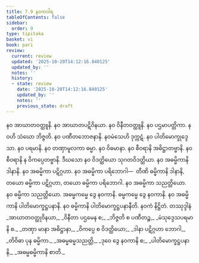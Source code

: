 ```yaml
---
title: 7.9 နဝကဝါရ
tableOfContents: false
sidebar:
  order: 9
type: tipitaka
basket: vi
book: pari
review:
  current: review
  updated: '2025-10-20T14:12:16.840125'
  updated_by: ''
  notes: ''
  history:
  - state: review
    date: '2025-10-20T14:12:16.840125'
    updated_by: ''
    notes: ''
    previous_state: draft
---
```



<DynamicBreadcrumb />


<ReviewStatus review={frontmatter.review} showDetails={true} />

<HypothesisAnnotation frontmatter={frontmatter} />

<Division number="329" book="pari" e="ch" v="5" p="244">

<Paragraph number="1559" book="pari">
နဝ အာဃာတဝတ္ထူနိ. နဝ အာဃာတပဋိဝိနယာ. နဝ ဝိနီတဝတ္ထူနိ. နဝ ပဌမာပတ္တိကာ. နဝဟိ သံဃော ဘိဇ္ဇတိ. နဝ ပဏီတဘောဇနာနိ. နဝမံသေဟိ ဒုက္ကဋံ. နဝ ပါတိမောက္ခုဒ္ဒေသာ. နဝ ပရမာနိ. နဝ တဏှာမူလကာ ဓမ္မာ. နဝ ဝိဓမာနာ. နဝ စီဝရာနိ အဓိဋ္ဌာတဗ္ဗာနိ. နဝ စီဝရာနိ န ဝိကပ္ပေတဗ္ဗာနိ. ဒီဃသော နဝ ဝိဒတ္ထိယော သုဂတဝိဒတ္ထိယာ. နဝ အဓမ္မိကာနိ ဒါနာနိ. နဝ အဓမ္မိကာ ပဋိဂ္ဂဟာ. နဝ အဓမ္မိကာ ပရိဘောဂါ—  တီဏိ ဓမ္မိကာနိ ဒါနာနိ, တယော ဓမ္မိကာ ပဋိဂ္ဂဟာ, တယော ဓမ္မိကာ ပရိဘောဂါ. နဝ အဓမ္မိကာ သညတ္တိယော. နဝ ဓမ္မိကာ သညတ္တိယော. အဓမ္မကမ္မေ ဒွေ နဝကာနိ. ဓမ္မကမ္မေ ဒွေ နဝကာနိ. နဝ အဓမ္မိကာနိ ပါတိမောက္ခဋ္ဌပနာနိ. နဝ ဓမ္မိကာနိ ပါတိမောက္ခဋ္ဌပနာနီတိ.

</Paragraph>
</Division>

<Paragraph number="1560" type="center" book="pari">
နဝကံ နိဋ္ဌိတံ.



</Paragraph>

<Paragraph number="1561" type="center" book="pari">
တဿုဒ္ဒါနံ


</Paragraph>

<Paragraph number="1562" type="verses" book="pari">
_အာဃာတဝတ္ထုဝိနယာ,_  
_ဝိနီတာ ပဌမေန စ;_  
_ဘိဇ္ဇတိ စ ပဏီတဉ္စ,_  
_မံသုဒ္ဒေသပရမာနိ စ._  

</Paragraph>

<Paragraph number="1563" type="verses" book="pari">
_တဏှာ မာနာ အဓိဋ္ဌာနာ,_  
_ဝိကပ္ပေ စ ဝိဒတ္ထိယော;_  
_ဒါနာ ပဋိဂ္ဂဟာ ဘောဂါ,_  
_တိဝိဓာ ပုန ဓမ္မိကာ._  

</Paragraph>

<Paragraph number="1564" type="verses" book="pari">
_အဓမ္မဓမ္မသညတ္တိ,_  
_ဒုဝေ ဒွေ နဝကာနိ စ;_  
_ပါတိမောက္ခဋ္ဌပနာနိ,_  
_အဓမ္မဓမ္မိကာနိ စာတိ._
</Paragraph>